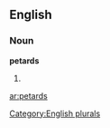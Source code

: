 
==English==

===Noun===
'''petards'''

# {{plural of|[[petard]]}}

[[Category:English plurals]]

[[ar:petards]]